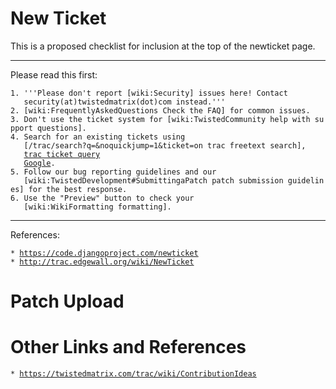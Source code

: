 = New Ticket =

This is a proposed checklist for inclusion at the top of the
newticket page.

----

Please read this first:
 1. '''Please don't report [wiki:Security] issues here! Contact
    security(at)twistedmatrix(dot)com instead.'''
 2. [wiki:FrequentlyAskedQuestions Check the FAQ] for common issues.
 3. Don't use the ticket system for [wiki:TwistedCommunity help with support questions].
 4. Search for an existing tickets using
    [/trac/search?q=&noquickjump=1&ticket=on trac freetext search],
    [query:?status=!closed&order=id&desc=0&description=&summary=&component= trac ticket query]
    [https://www.google.co.uk/search?q=site:twistedmatrix.com/trac/ticket Google].
 5. Follow our bug reporting guidelines and our
    [wiki:TwistedDevelopment#SubmittingaPatch patch submission guidelines] for the best response.
 6. Use the "Preview" button to check your
    [wiki:WikiFormatting formatting].

----

References:
 * https://code.djangoproject.com/newticket
 * http://trac.edgewall.org/wiki/NewTicket


= Patch Upload =



= Other Links and References =
 * https://twistedmatrix.com/trac/wiki/ContributionIdeas
